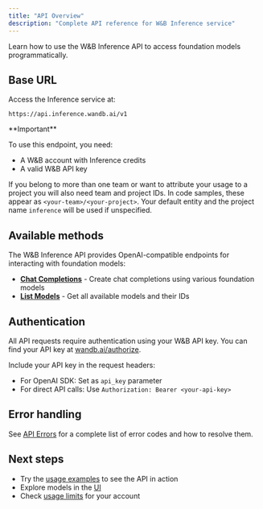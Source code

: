 ```yaml
---
title: "API Overview"
description: "Complete API reference for W&B Inference service"
---
```


Learn how to use the W&B Inference API to access foundation models programmatically.

## Base URL

Access the Inference service at:

```plaintext
https://api.inference.wandb.ai/v1
```

<Note>
**Important**

To use this endpoint, you need:
- A W&B account with Inference credits
- A valid W&B API key

If you belong to more than one team or want to attribute your usage to a project you will also need team and project IDs. In code samples, these appear as `<your-team>/<your-project>`. Your default entity and the project name `inference` will be used if unspecified.
</Note>

## Available methods

The W&B Inference API provides OpenAI-compatible endpoints for interacting with foundation models:

- **[Chat Completions](/inference/api-reference/chat-completions)** - Create chat completions using various foundation models
- **[List Models](/inference/api-reference/list-models)** - Get all available models and their IDs

## Authentication

All API requests require authentication using your W&B API key. You can find your API key at [wandb.ai/authorize](https://wandb.ai/authorize).

Include your API key in the request headers:
- For OpenAI SDK: Set as `api_key` parameter
- For direct API calls: Use `Authorization: Bearer <your-api-key>`

## Error handling

See [API Errors](/inference/api-reference/errors) for a complete list of error codes and how to resolve them.

## Next steps

- Try the [usage examples](/inference/examples) to see the API in action
- Explore models in the [UI](/inference/ui-guide)
- Check [usage limits](/inference/usage-limits) for your account